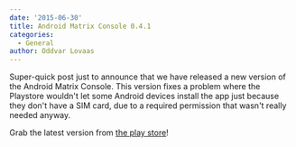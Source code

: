 ```yaml
---
date: '2015-06-30'
title: Android Matrix Console 0.4.1
categories:
  - General
author: Oddvar Lovaas
---
```


Super-quick post just to announce that we have released a new version of the Android Matrix Console. This version fixes a problem where the Playstore wouldn't let some Android devices install the app just because they don't have a SIM card, due to a required permission that wasn't really needed anyway.

Grab the latest version from <a href="http://play.google.com/store/apps/details?id=org.matrix.androidsdk.alpha">the play store</a>!